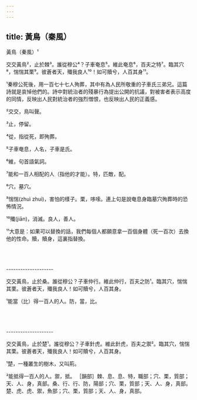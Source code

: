 ```yaml
---
---
---
```

title: 黃鳥（秦風）
---




黃鳥（秦風）¹

交交黃鳥²，止於棘³。誰從穆公⁴？子車奄息⁵。維此奄息⁶，百夫之特⁷。臨其穴⁸，惴惴其栗⁹。彼蒼者天，殲我良人¹⁰！如可贖兮，人百其身¹¹。

¹秦穆公死後，用一百七十七人殉葬，其中有為人民所敬重的子車氏三弟兄。這篇詩就是哀悼他們的。詩中對統治者的殘暴行為提出公開的抗議，對被害者表示高度的同情，反映出人民對統治者的強烈憎恨，也反映出人民的正義感。

²交交，鳥叫聲。

³止，停留。

⁴從，指從死，即殉葬。

⁵子車奄息，人名，子車是氏。

⁶維，句首語氣詞。

⁷能和一百人相配的人（指他的才能）。特，匹敵，配。

⁸穴，墓穴。

⁹惴惴(zhuì zhuì)，害怕的樣子。栗，哆嗦。連上句是說奄息身臨墓穴殉葬時的恐怖情況。

¹⁰殲(jiān)，消滅。良人，善人。

¹¹大意是：如果可以替換的話，我們每個人都願意拿一百個身體（死一百次）去換他的性命。贖，贖身，這裏指替換。



<br/><br/><br/>--------------------

交交黃鳥，止於桑。誰從穆公？子車仲行。維此仲行，百夫之防¹。臨其穴，惴惴其栗。彼蒼者天，殲我良人！如可贖兮，人百其身。

¹能當（比）得一百人的人。防，當，比。



<br/><br/><br/>--------------------

交交黃鳥，止於楚¹。誰從穆公？子車針虎。維此針虎，百夫之禦²。臨其穴，惴惴其栗。彼蒼者天，殲我良人！如可贖兮，人百其身。

¹楚，一種叢生的樹木，又叫荊。

²能抵得一百人的人。禦，抵。 ［韻部］棘、息、息、特，職部；穴、栗，質部；天、人、身，真部。桑、行、行、防，陽部；穴、栗，質部；天、人、身，真部。楚、虎、虎、禦，魚部；穴、栗，質部；天、人、身，真部。